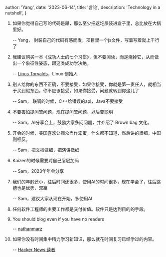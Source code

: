
  author: 'Yang',
  date: '2023-06-14',
  title: '言论',
  description:
    'Technology in a nutshell',
}




1. 如果你觉得自己写的代码是屎，那么至少把这坨屎装进盒子里，总比放在大锅里好。

    -- Yang， 封装自己的代码有感而发，项目里一个js文件，写着写着就上千行了

2. 我建议购买一本《成功人士的七个习惯》，但不要阅读，而是烧掉它，从而做出一个象征性姿态，跟这类成功学决绝。

    -- [Linus Torvalds](https://news.ycombinator.com/item?id=35847971)，Linux 创始人

3. 别人给你的东西不正确，不要接受，如果你接受，你就是第一责任人，就相当于买到假东西，你不应该接受，如果你接受，问题就转到你这儿了

    -- Sam， 联调的时候，C++给错误的api，Java不要接受

4. 不要害怕提问笨问题，现在提问笨问题，以后变聪明

    -- Sam，AI分享会上，鼓励大家多问问题，并介绍了 Brown bag 文化。

5. 开会的时候，美国喜欢让观众当作笨蛋，什么都不知道，然后讲的很细，中国则相反。

    -- Sam，把文档做细，把演讲做细

6. Kaizen的时候需要对自己层层加码

    -- Sam，2023年年会分享

7. 我们的年龄还小，往后时间还很多，使用AI的时间很多，现在学会了，往后跳槽也是优势，双赢

    -- Sam，建议大家从现在开始，多使用AI

8. 任何软件工程师的主要工作都是交付价值。软件只是达到目的的手段。

9. You should blog even if you have no readers

    -- [nathanmarz](http://nathanmarz.com/blog/you-should-blog-even-if-you-have-no-readers.html)

10. 如果你没有时间集中精力学习新知识，那么就花时间复习已经学过的内容。

    -- [Hacker News 读者](https://news.ycombinator.com/item?id=38676257)

